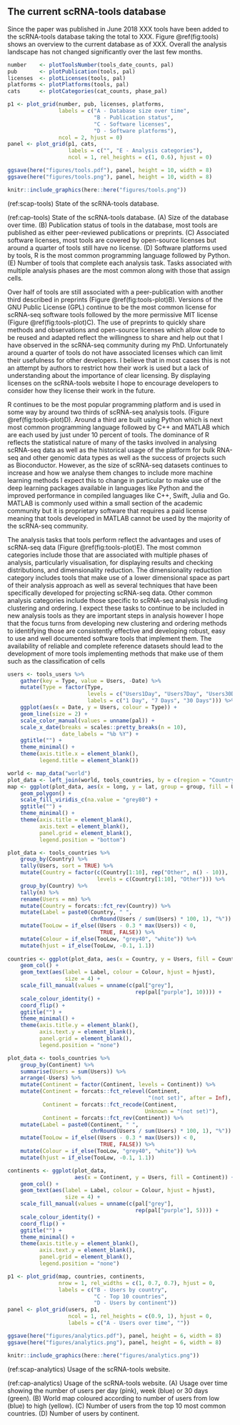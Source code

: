 ## The current scRNA-tools database

Since the paper was published in June 2018 XXX tools have been added to the
scRNA-tools database taking the total to XXX. Figure \@ref(fig:tools) shows an
overview to the current database as of XXX. Overall the analysis landscape has
not changed significantly over the last few months.

```r
number    <- plotToolsNumber(tools_date_counts, pal)
pub       <- plotPublication(tools, pal)
licenses  <- plotLicenses(tools, pal)
platforms <- plotPlatforms(tools, pal)
cats      <- plotCategories(cat_counts, phase_pal)

p1 <- plot_grid(number, pub, licenses, platforms,
                labels = c("A - Database size over time",
                           "B - Publication status",
                           "C - Software licenses",
                           "D - Software platforms"),
                ncol = 2, hjust = 0)
panel <- plot_grid(p1, cats,
                   labels = c("", "E - Analysis categories"),
                   ncol = 1, rel_heights = c(1, 0.6), hjust = 0)

ggsave(here("figures/tools.pdf"), panel, height = 10, width = 8)
ggsave(here("figures/tools.png"), panel, height = 10, width = 8)

knitr::include_graphics(here::here("figures/tools.png"))
```

(ref:scap-tools) State of the scRNA-tools database.

(ref:cap-tools) State of the scRNA-tools database. (A) Size of the database
over time. (B) Publication status of tools in the database, most tools are
published as either peer-reviewed publications or preprints. (C) Associated
software licenses, most tools are covered by open-source licenses but around
a quarter of tools still have no license. (D) Software platforms used by tools,
R is the most common programming language followed by Python. (E) Number of
tools that complete each analysis task. Tasks associated with multiple analysis
phases are the most common along with those that assign cells.

Over half of tools are still associated with a peer-publication with another
third described in preprints (Figure \@ref(fig:tools-plot)B). Versions of the
GNU Public License (GPL) continue to be the most common license for scRNA-seq
software tools followed by the more permissive MIT license (Figure
\@ref(fig:tools-plot)C). The use of preprints to quickly share methods and
observations and open-source licenses which allow code to be reused and adapted
reflect the willingness to share and help out that I have observed in the
scRNA-seq community during my PhD. Unfortunately around a quarter of tools do
not have associated licenses which can limit their usefulness for other
developers. I believe that in most cases this is not an attempt by authors to
restrict how their work is used but a lack of understanding about the
importance of clear licensing. By displaying licenses on the scRNA-tools
website I hope to encourage developers to consider how they license their work
in the future.

R continues to be the most popular programming platform and is used in some way
by around two thirds of scRNA-seq analysis tools. (Figure
\@ref(fig:tools-plot)D). Around a third are built using Python which is next
most common programming language followed by C++ and MATLAB which are each used
by just under 10 percent of tools. The dominance of R reflects the statistical
nature of many of the tasks involved in analysing scRNA-seq data as well as the
historical usage of the platform for bulk RNA-seq and other genomic data types
as well as the success of projects such as Bioconductor. However, as the size
of scRNA-seq datasets continues to increase and how we analyse them changes to
include more machine learning methods I expect this to change in particular to
make use of the deep learning packages available in languages like Python and
the improved performance in compiled languages like C++, Swift, Julia and Go.
MATLAB is commonly used within a small section of the academic community but it
is proprietary software that requires a paid license meaning that tools
developed in MATLAB cannot be used by the majority of the scRNA-seq community.

The analysis tasks that tools perform reflect the advantages and uses of
scRNA-seq data (Figure \@ref(fig:tools-plot)E). The most common categories
include those that are associated with multiple phases of analysis,
particularly visualisation, for displaying results and checking distributions,
and dimensionality reduction. The dimensionality reduction category includes
tools that make use of a lower dimensional space as part of their analysis
approach as well as several techniques that have been specifically developed
for projecting scRNA-seq data. Other common analysis categories include those
specific to scRNA-seq analysis including clustering and ordering. I expect
these tasks to continue to be included in new analysis tools as they are
important steps in analysis however I hope that the focus turns from developing
new clustering and ordering methods to identifying those are consistently
effective and developing robust, easy to use and well documented software tools
that implement them. The availability of reliable and complete reference
datasets should lead to the development of more tools implementing methods that
make use of them such as the classification of cells

```r
users <- tools_users %>%
    gather(key = Type, value = Users, -Date) %>%
    mutate(Type = factor(Type,
                         levels = c("Users1Day", "Users7Day", "Users30Day"),
                         labels = c("1 Day", "7 Days", "30 Days"))) %>%
    ggplot(aes(x = Date, y = Users, colour = Type)) +
    geom_line(size = 2) +
    scale_color_manual(values = unname(pal)) +
    scale_x_date(breaks = scales::pretty_breaks(n = 10),
                 date_labels = "%b %Y") +
    ggtitle("") +
    theme_minimal() +
    theme(axis.title.x = element_blank(),
          legend.title = element_blank())

world <- map_data("world")
plot_data <- left_join(world, tools_countries, by = c(region = "Country"))
map <- ggplot(plot_data, aes(x = long, y = lat, group = group, fill = Users)) +
    geom_polygon() +
    scale_fill_viridis_c(na.value = "grey80") +
    ggtitle("") +
    theme_minimal() +
    theme(axis.title = element_blank(),
          axis.text = element_blank(),
          panel.grid = element_blank(),
          legend.position = "bottom")

plot_data <- tools_countries %>%
    group_by(Country) %>%
    tally(Users, sort = TRUE) %>%
    mutate(Country = factor(c(Country[1:10], rep("Other", n() - 10)),
                            levels = c(Country[1:10], "Other"))) %>%
    group_by(Country) %>%
    tally(n) %>%
    rename(Users = nn) %>%
    mutate(Country = forcats::fct_rev(Country)) %>%
    mutate(Label = paste0(Country, " ",
                          chrRound(Users / sum(Users) * 100, 1), "%")) %>%
    mutate(TooLow = if_else((Users - 0.3 * max(Users)) < 0,
                             TRUE, FALSE)) %>%
    mutate(Colour = if_else(TooLow, "grey40", "white")) %>%
    mutate(hjust = if_else(TooLow, -0.1, 1.1))
    
countries <- ggplot(plot_data, aes(x = Country, y = Users, fill = Country)) +
    geom_col() +
    geom_text(aes(label = Label, colour = Colour, hjust = hjust),
                  size = 4) +
    scale_fill_manual(values = unname(c(pal["grey"],
                                        rep(pal["purple"], 10)))) +
    scale_colour_identity() +
    coord_flip() +
    ggtitle("") +
    theme_minimal() +
    theme(axis.title.y = element_blank(),
          axis.text.y = element_blank(),
          panel.grid = element_blank(),
          legend.position = "none")

plot_data <- tools_countries %>%
    group_by(Continent) %>%
    summarise(Users = sum(Users)) %>%
    arrange(-Users) %>%
    mutate(Continent = factor(Continent, levels = Continent)) %>%
    mutate(Continent = forcats::fct_relevel(Continent,
                                            "(not set)", after = Inf),
           Continent = forcats::fct_recode(Continent,
                                           Unknown = "(not set)"),
           Continent = forcats::fct_rev(Continent)) %>%
    mutate(Label = paste0(Continent, " ",
                          chrRound(Users / sum(Users) * 100, 1), "%")) %>%
    mutate(TooLow = if_else((Users - 0.3 * max(Users)) < 0,
                             TRUE, FALSE)) %>%
    mutate(Colour = if_else(TooLow, "grey40", "white")) %>%
    mutate(hjust = if_else(TooLow, -0.1, 1.1))

continents <- ggplot(plot_data,
                     aes(x = Continent, y = Users, fill = Continent)) +
    geom_col() +
    geom_text(aes(label = Label, colour = Colour, hjust = hjust),
                  size = 4) +
    scale_fill_manual(values = unname(c(pal["grey"],
                                        rep(pal["purple"], 5)))) +
    scale_colour_identity() +
    coord_flip() +
    ggtitle("") +
    theme_minimal() +
    theme(axis.title.y = element_blank(),
          axis.text.y = element_blank(),
          panel.grid = element_blank(),
          legend.position = "none")

p1 <- plot_grid(map, countries, continents,
                nrow = 1, rel_widths = c(1, 0.7, 0.7), hjust = 0,
                labels = c("B - Users by country",
                           "C - Top 10 countries",
                           "D - Users by continent"))
panel <- plot_grid(users, p1,
                   ncol = 1, rel_heights = c(0.9, 1), hjust = 0,
                   labels = c("A - Users over time", ""))

ggsave(here("figures/analytics.pdf"), panel, height = 6, width = 8)
ggsave(here("figures/analytics.png"), panel, height = 6, width = 8)

knitr::include_graphics(here::here("figures/analytics.png"))
```

(ref:scap-analytics) Usage of the scRNA-tools website.

(ref:cap-analytics) Usage of the scRNA-tools website. (A) Usage over time showing
the number of users per day (pink), week (blue) or 30 days (green). (B) World
map coloured according to number of users from low (blue) to high (yellow). (C)
Number of users from the top 10 most common countries. (D) Number of users by
continent.
